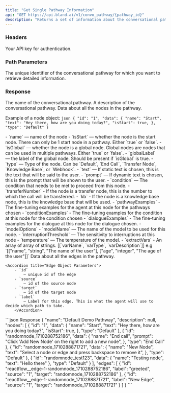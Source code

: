 ```yaml
---
title: "Get Single Pathway Information"
api: "GET https://api.bland.ai/v1/convo_pathway/{pathway_id}"
description: "Returns a set of information about the conversational pathway in your account - including the name, description, nodes and edges."
---
```


### Headers

<ParamField header="authorization" type="string" required>
  Your API key for authentication.
</ParamField>

### Path Parameters

<ParamField path="pathway_id" type="string" required>
  The unique identifier of the conversational pathway for which you want to retrieve detailed information.
</ParamField>

### Response

<ResponseField name="name" type="string">
  The name of the conversational pathway.
</ResponseField>

<ResponseField name="description" type="string">
  A description of the conversational pathway.
</ResponseField>

<ResponseField name="nodes" type="array of objects">
  Data about all the nodes in the pathway.

  Example of a node object:
    ```json
    {
        "id": "1",
        "data": {
            "name": "Start",
            "text": "Hey there, how are you doing today?",
            "isStart": true,
        },
        "type": "Default"
    }
    ```

  <Accordion title="Node Data Object Parameters">
      - `name`
        — name of the node
      - `isStart`
        — whether the node is the start node. There can only be 1 start node in a pathway. Either `true` or `false`.
      - `isGlobal` 
        — whether the node is a global node. Global nodes are nodes that can be used in multiple pathways. Either `true` or `false`.
      - `globalLabel`
        — the label of the global node. Should be present if `isGlobal` is true.
      - `type`
        — Type of the node. Can be `Default`, `End Call`, `Transfer Node`, `Knowledge Base`, or `Webhook`.
      - `text`
        — If static text is chosen, this is the text that will be said to the user.
      - `prompt`
        — If dynamic text is chosen, this is the prompt that will be shown to the user.
      - `condition`
        — The condition that needs to be met to proceed from this node.
      - `transferNumber`
        - If the node is a transfer node, this is the number to which the call will be transferred.
      - `kb`
        - If the node is a knowledge base node, this is the knowledge base that will be used.
      - `pathwayExamples`
        - The fine-tuning examples for the agent at this node for the pathways chosen
      - `conditionExamples`
        - The fine-tuning examples for the condition at this node for the condition chosen
      - `dialogueExamples`
        - The fine-tuning examples for the dialogue at this node for the dialogue chosen.
      - `modelOptions`
        - `modelName`
          — The name of the model to be used for this node.
        - `interruptionThreshold`
            — The sensitivity to interruptions at this node
        - `temperature`
          — The temperature of the model.
      - `extractVars`
        - An array of array of strings. [[`varName`, `varType`, `varDescription`]] e.g `[["name", "string", "The name of the user"], ["age", "integer", "The age of the user"]]`
      </Accordion>

  
</ResponseField>

<ResponseField name="edges" type="array of objects">
    Data about all the edges in the pathway.

    <Accordion title="Edge Object Parameters">
        - `id`
            — unique id of the edge
        - `source`
            — id of the source node
        - `target`
            — id of the target node
        - `label`
            — Label for this edge. This is what the agent will use to decide which path to take.
        </Accordion>
</ResponseField>

<ResponseExample>
```json Response
{
  "name": "Default Demo Pathway",
  "description": null,
  "nodes": [
    {
      "id": "1",
      "data": {
        "name": "Start",
        "text": "Hey there, how are you doing today?",
        "isStart": true,
      },
      "type": "Default"
    },
    {
      "id": "randomnode_1710288752186",
      "data": {
        "name": "End call",
        "prompt": "Click 'Add New Node' on the right to add a new node",
      },
      "type": "End Call"
    },
    {
      "id": "randomnode_1710288871721",
      "data": {
        "name": "New Node",
        "text": "Select a node or edge and press backspace to remove it",
      },
      "type": "Default"
    },
    {
      "id": "randomnode_test123",
      "data": {
        "name": "Testing node",
        "text": "Hello there"
      },
      "type": "Default"
    }
  ],
  "edges": [
    {
      "id": "reactflow__edge-1-randomnode_1710288752186",
      "label": "greeted",
      "source": "1",
      "target": "randomnode_1710288752186"
    },
    {
      "id": "reactflow__edge-1-randomnode_1710288871721",
      "label": "New Edge",
      "source": "1",
      "target": "randomnode_1710288871721"
    }
  ]
}
```
</ResponseExample>

